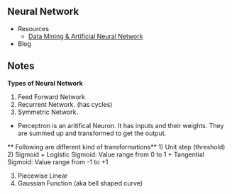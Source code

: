 
## Neural Network

 * Resources
   + [Data Mining & Artificial Neural Network](https://www.youtube.com/playlist?list=PLea0WJq13cnCS4LLMeUuZmTxqsqlhwUoe)
 
 * Blog
 
## Notes

**Types of Neural Network**

1. Feed Forward Network
2. Recurrent Network. (has cycles)
3. Symmetric Network.

* Perceptron is an aritifical Neuron. It has inputs and their weights. They are summed up and transformed to get the output.

** Following are different kind of transformations**
  1) Unit step (threshold)
  2) Sigmoid
     + Logistic Sigmoid: Value range from 0 to 1
     + Tangential Sigmoid: Value range from -1 to +1
     
  3) Piecewise Linear
  4) Gaussian Function (aka bell shaped curve)
  
  

 